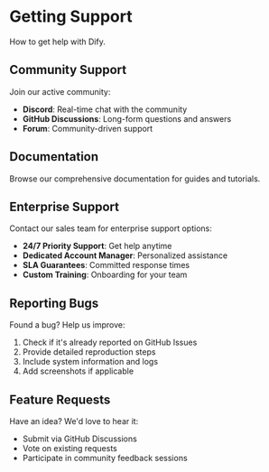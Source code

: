 # Getting Support

How to get help with Dify.

## Community Support

Join our active community:
- **Discord**: Real-time chat with the community
- **GitHub Discussions**: Long-form questions and answers
- **Forum**: Community-driven support

## Documentation

Browse our comprehensive documentation for guides and tutorials.

## Enterprise Support

Contact our sales team for enterprise support options:
- **24/7 Priority Support**: Get help anytime
- **Dedicated Account Manager**: Personalized assistance
- **SLA Guarantees**: Committed response times
- **Custom Training**: Onboarding for your team

## Reporting Bugs

Found a bug? Help us improve:
1. Check if it's already reported on GitHub Issues
2. Provide detailed reproduction steps
3. Include system information and logs
4. Add screenshots if applicable

## Feature Requests

Have an idea? We'd love to hear it:
- Submit via GitHub Discussions
- Vote on existing requests
- Participate in community feedback sessions
